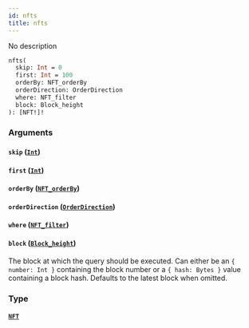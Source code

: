 ```yaml
---
id: nfts
title: nfts
---
```


No description

```graphql
nfts(
  skip: Int = 0
  first: Int = 100
  orderBy: NFT_orderBy
  orderDirection: OrderDirection
  where: NFT_filter
  block: Block_height
): [NFT!]!

```

### Arguments

#### `skip` ([`Int`](/schema/scalars/int))

#### `first` ([`Int`](/schema/scalars/int))

#### `orderBy` ([`NFT_orderBy`](/schema/enums/nft-order-by))

#### `orderDirection` ([`OrderDirection`](/schema/enums/order-direction))

#### `where` ([`NFT_filter`](/schema/inputs/nft-filter))

#### `block` ([`Block_height`](/schema/inputs/block-height))

The block at which the query should be executed. Can either be an `{ number: Int }` containing the block number or a `{ hash: Bytes }` value containing a block hash. Defaults to the latest block when omitted.

### Type

#### [`NFT`](/schema/objects/nft)
